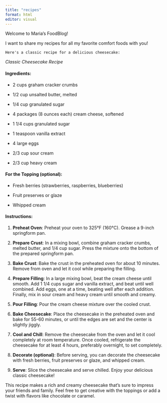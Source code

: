 ```yaml
---
title: "recipes"
format: html
editor: visual
---
```


Welcome to Maria's FoodBlog!

I want to share my recipes for all my favorite comfort foods with you!

`Here's a classic recipe for a delicious cheesecake:`

*Classic Cheesecake Recipe*

#### Ingredients:

-   2 cups graham cracker crumbs

-   1/2 cup unsalted butter, melted

-   1/4 cup granulated sugar

-   4 packages (8 ounces each) cream cheese, softened

-   1 1/4 cups granulated sugar

-   1 teaspoon vanilla extract

-   4 large eggs

-   2/3 cup sour cream

-   2/3 cup heavy cream

#### For the Topping (optional):

-   Fresh berries (strawberries, raspberries, blueberries)

-   Fruit preserves or glaze

-   Whipped cream

#### Instructions:

1.  **Preheat Oven**: Preheat your oven to 325°F (160°C). Grease a 9-inch springform pan.

2.  **Prepare Crust**: In a mixing bowl, combine graham cracker crumbs, melted butter, and 1/4 cup sugar. Press the mixture onto the bottom of the prepared springform pan.

3.  **Bake Crust**: Bake the crust in the preheated oven for about 10 minutes. Remove from oven and let it cool while preparing the filling.

4.  **Prepare Filling**: In a large mixing bowl, beat the cream cheese until smooth. Add 1 1/4 cups sugar and vanilla extract, and beat until well combined. Add eggs, one at a time, beating well after each addition. Finally, mix in sour cream and heavy cream until smooth and creamy.

5.  **Pour Filling**: Pour the cream cheese mixture over the cooled crust.

6.  **Bake Cheesecake**: Place the cheesecake in the preheated oven and bake for 55-60 minutes, or until the edges are set and the center is slightly jiggly.

7.  **Cool and Chill**: Remove the cheesecake from the oven and let it cool completely at room temperature. Once cooled, refrigerate the cheesecake for at least 4 hours, preferably overnight, to set completely.

8.  **Decorate (optional)**: Before serving, you can decorate the cheesecake with fresh berries, fruit preserves or glaze, and whipped cream.

9.  **Serve**: Slice the cheesecake and serve chilled. Enjoy your delicious classic cheesecake!

This recipe makes a rich and creamy cheesecake that's sure to impress your friends and family. Feel free to get creative with the toppings or add a twist with flavors like chocolate or caramel.
